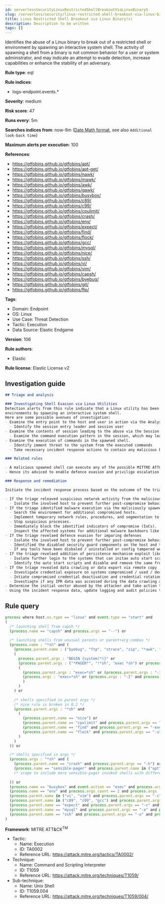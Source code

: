 ```yaml
---
id: serverlessSecurityLinuxRestrictedShellBreakoutViaLinuxBinaryS
slug: /serverless/security/linux-restricted-shell-breakout-via-linux-binary-s
title: Linux Restricted Shell Breakout via Linux Binary(s)
description: Description to be written
tags: []
---
```


<div id="linux-restricted-shell-breakout-via-linux-binary-s"></div>

Identifies the abuse of a Linux binary to break out of a restricted shell or environment by spawning an interactive system shell. The activity of spawning a shell from a binary is not common behavior for a user or system administrator, and may indicate an attempt to evade detection, increase capabilities or enhance the stability of an adversary.

**Rule type**: eql

**Rule indices**: 

* logs-endpoint.events.*

**Severity**: medium

**Risk score**: 47

**Runs every**: 5m

**Searches indices from**: now-9m ([Date Math format](((ref))/common-options.html#date-math), see also <DocLink id="serverlessSecurityRulesUiCreate" section="set-the-rules-schedule">`Additional look-back time`</DocLink>)

**Maximum alerts per execution**: 100

**References**: 

* https://gtfobins.github.io/gtfobins/apt/
* https://gtfobins.github.io/gtfobins/apt-get/
* https://gtfobins.github.io/gtfobins/nawk/
* https://gtfobins.github.io/gtfobins/mawk/
* https://gtfobins.github.io/gtfobins/awk/
* https://gtfobins.github.io/gtfobins/gawk/
* https://gtfobins.github.io/gtfobins/busybox/
* https://gtfobins.github.io/gtfobins/c89/
* https://gtfobins.github.io/gtfobins/c99/
* https://gtfobins.github.io/gtfobins/cpulimit/
* https://gtfobins.github.io/gtfobins/crash/
* https://gtfobins.github.io/gtfobins/env/
* https://gtfobins.github.io/gtfobins/expect/
* https://gtfobins.github.io/gtfobins/find/
* https://gtfobins.github.io/gtfobins/flock/
* https://gtfobins.github.io/gtfobins/gcc/
* https://gtfobins.github.io/gtfobins/mysql/
* https://gtfobins.github.io/gtfobins/nice/
* https://gtfobins.github.io/gtfobins/ssh/
* https://gtfobins.github.io/gtfobins/vi/
* https://gtfobins.github.io/gtfobins/vim/
* https://gtfobins.github.io/gtfobins/capsh/
* https://gtfobins.github.io/gtfobins/byebug/
* https://gtfobins.github.io/gtfobins/git/
* https://gtfobins.github.io/gtfobins/ftp/

**Tags**: 

* Domain: Endpoint
* OS: Linux
* Use Case: Threat Detection
* Tactic: Execution
* Data Source: Elastic Endgame

**Version**: 106

**Rule authors**: 

* Elastic

**Rule license**: Elastic License v2

## Investigation guide

```markdown
## Triage and analysis

### Investigating Shell Evasion via Linux Utilities
Detection alerts from this rule indicate that a Linux utility has been abused to breakout of restricted shells or
environments by spawning an interactive system shell.
Here are some possible avenues of investigation:
- Examine the entry point to the host and user in action via the Analyse View.
  - Identify the session entry leader and session user
- Examine the contents of session leading to the abuse via the Session View.
  - Examine the command execution pattern in the session, which may lead to suspricous activities
- Examine the execution of commands in the spawned shell.
  - Identify imment threat to the system from the executed commands
  - Take necessary incident response actions to contain any malicious behviour caused via this execution.

### Related rules

- A malicious spawned shell can execute any of the possible MITTRE ATT&CK vectors mainly to impair defences.
- Hence its adviced to enable defence evasion and privilige escalation rules accordingly in your environment

### Response and remediation

Initiate the incident response process based on the outcome of the triage.

- If the triage releaved suspicious netwrok activity from the malicious spawned shell,
  - Isolate the involved host to prevent further post-compromise behavior.
- If the triage identified malware execution via the maliciously spawned shell,
  - Search the environment for additional compromised hosts.
  - Implement temporary network rules, procedures, and segmentation to contain the malware.
  - Stop suspicious processes.
  - Immediately block the identified indicators of compromise (IoCs).
  - Inspect the affected systems for additional malware backdoors like reverse shells, reverse proxies, or droppers that attackers could use to reinfect the system.
- If the triage revelaed defence evasion for imparing defenses
  - Isolate the involved host to prevent further post-compromise behavior.
  - Identified the disabled security guard components on the host and take necessary steps in renebaling the same.
  - If any tools have been disbaled / uninstalled or config tampered work towards reenabling the same.
- If the triage revelaed addition of persistence mechanism exploit like auto start scripts
  - Isolate further login to the systems that can initae auto start scripts.
  - Identify the auto start scripts and disable and remove the same from the systems
- If the triage revealed data crawling or data export via remote copy
  - Investigate credential exposure on systems compromised / used / decoded by the attacker during the data crawling
  - Intiate compromised credential deactivation and credential rotation process for all exposed crednetials.
  - Investiagte if any IPR data was accessed during the data crawling and take appropriate actions.
- Determine the initial vector abused by the attacker and take action to prevent reinfection through the same vector.
- Using the incident response data, update logging and audit policies to improve the mean time to detect (MTTD) and the mean time to respond (MTTR).
```

## Rule query

```js
process where host.os.type == "linux" and event.type == "start" and
(
  /* launching shell from capsh */
  (process.name == "capsh" and process.args == "--") or
  
  /* launching shells from unusual parents or parent+arg combos */
  (process.name : "*sh" and (
    (process.parent.name : ("byebug", "ftp", "strace", "zip", "*awk", "git", "tar") and 
    (
      process.parent.args : "BEGIN {system(*)}" or
      (process.parent.args : ("*PAGER*", "!*sh", "exec *sh") or process.args : ("*PAGER*", "!*sh", "exec *sh")) or
      (
        (process.parent.args : "exec=*sh" or (process.parent.args : "-I" and process.parent.args : "*sh")) or
        (process.args : "exec=*sh" or (process.args : "-I" and process.args : "*sh"))
        )
      )
    ) or
    
    /* shells specified in parent args */
    /* nice rule is broken in 8.2 */
    (process.parent.args : "*sh" and
      (
        (process.parent.name == "nice") or
        (process.parent.name == "cpulimit" and process.parent.args == "-f") or
        (process.parent.name == "find" and process.parent.args == "-exec" and process.parent.args == ";" and process.parent.args == "-p") or
        (process.parent.name == "flock" and process.parent.args == "-u" and process.parent.args == "/")
      )
    )
  )) or

  /* shells specified in args */
  (process.args : "*sh" and (
    (process.parent.name == "crash" and process.parent.args == "-h") or
    (process.name == "sensible-pager" and process.parent.name in ("apt", "apt-get") and process.parent.args == "changelog")
    /* scope to include more sensible-pager invoked shells with different parent process to reduce noise and remove false positives */
    
  )) or
  (process.name == "busybox" and event.action == "exec" and process.args_count == 2 and process.args : "*sh" and not process.executable : "/var/lib/docker/overlay2/*/merged/bin/busybox") or
  (process.name == "env" and process.args_count == 2 and process.args : "*sh") or
  (process.parent.name in ("vi", "vim") and process.parent.args == "-c" and process.parent.args : ":!*sh") or
  (process.parent.name in ("c89", "c99", "gcc") and process.parent.args : "*sh,-s" and process.parent.args == "-wrapper") or
  (process.parent.name == "expect" and process.parent.args == "-c" and process.parent.args : "spawn *sh;interact") or
  (process.parent.name == "mysql" and process.parent.args == "-e" and process.parent.args : "\\!*sh") or
  (process.parent.name == "ssh" and process.parent.args == "-o" and process.parent.args : "ProxyCommand=;*sh 0<&2 1>&2")
)

```

**Framework**: MITRE ATT&CK<sup>TM</sup>

* Tactic:
    * Name: Execution
    * ID: TA0002
    * Reference URL: https://attack.mitre.org/tactics/TA0002/
* Technique:
    * Name: Command and Scripting Interpreter
    * ID: T1059
    * Reference URL: https://attack.mitre.org/techniques/T1059/
* Sub-technique:
    * Name: Unix Shell
    * ID: T1059.004
    * Reference URL: https://attack.mitre.org/techniques/T1059/004/

